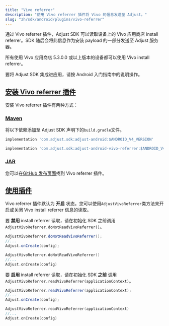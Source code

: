 ```yaml
---
title: "Vivo referrer"
description: "使用 Vivo referrer 插件将 Vivo 的信息发送至 Adjust。"
slug: "zh/sdk/android/plugins/vivo-referrer"
---
```


通过 Vivo referrer 插件，Adjust SDK 可以读取设备上的 Vivo 应用商店 install referrer。SDK 随后会将此信息作为安装 payload 的一部分发送至 Adjust 服务器。

所有使用 Vivo 应用商店 5\.3\.0\.0 或以上版本的设备都可以使用 Vivo install referrer。

要将 Adjust SDK 集成进应用，请按 Android 入门指南中的说明操作。

## [安装 Vivo referrer 插件](install-the-vivo-referrer-plugin)

安装 Vivo referrer 插件有两种方式：

### [Maven](maven)

将以下依赖添加至 Adjust SDK 声明下的`build.gradle`文件。

<CodeBlock title="build.gradle">

```groovy
implementation 'com.adjust.sdk:adjust-android:$ANDROID_V4_VERSION'

implementation 'com.adjust.sdk:adjust-android-vivo-referrer:$ANDROID_V4_VERSION'

```

</CodeBlock>

### [JAR](jar)

您可以在[GitHub 发布页面](https://github.com/adjust/android_sdk/releases/latest)找到 Vivo referrer 插件。

## [使用插件](use-the-plugin)

Vivo referrer 插件默认为 **开启** 状态。您可以使用`AdjustVivoReferrer`类方法来开启或关闭 Vivo install referrer 信息的读取。

要 **禁用** install referrer 读取，请在初始化 SDK 之前调用 `AdjustVivoReferrer.doNotReadVivoReferrer()`。

<Tabs>
<Tab title="Java" sync="java">

```java
AdjustVivoReferrer.doNotReadVivoReferrer();
//...
Adjust.onCreate(config);
```

</Tab>
<Tab title="Kotlin" sync="kotlin">

```kotlin
AdjustVivoReferrer.doNotReadVivoReferrer()
//...
Adjust.onCreate(config)
```

</Tab>
</Tabs>

要 **启用** install referrer 读取，请在初始化 SDK **之前** 调用 `AdjustVivoReferrer.readVivoReferrer(applicationContext)`。

<Tabs>
<Tab title="Java" sync="java">

```java
AdjustVivoReferrer.readVivoReferrer(applicationContext);
//...
Adjust.onCreate(config);
```

</Tab>
<Tab title="Kotlin" sync="kotlin">

```kotlin
AdjustVivoReferrer.readVivoReferrer(applicationContext)
//...
Adjust.onCreate(config)
```

</Tab>
</Tabs>
